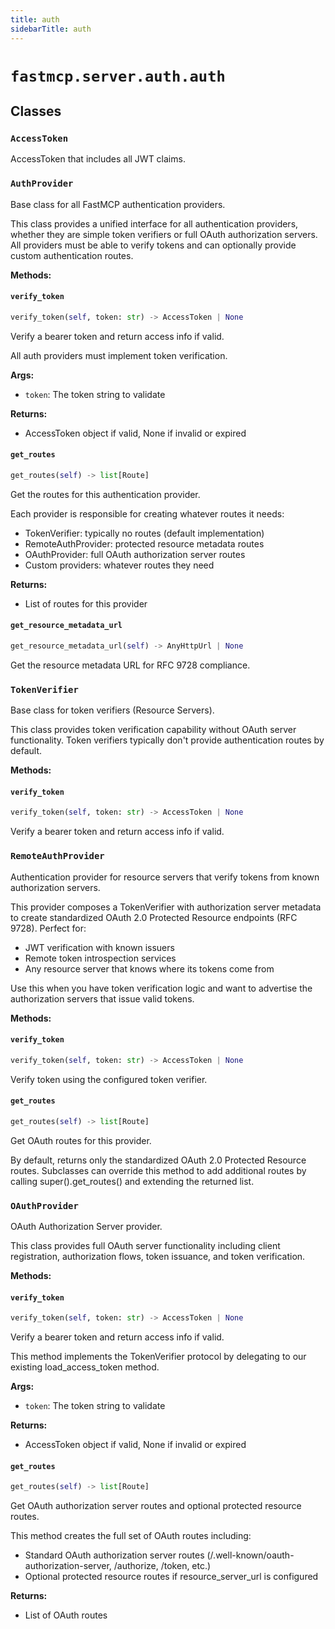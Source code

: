 ```yaml
---
title: auth
sidebarTitle: auth
---
```


# `fastmcp.server.auth.auth`

## Classes

### `AccessToken` <sup><a href="https://github.com/jlowin/fastmcp/blob/main/src/fastmcp/server/auth/auth.py#L28" target="_blank"><Icon icon="github" style="width: 14px; height: 14px;" /></a></sup>


AccessToken that includes all JWT claims.


### `AuthProvider` <sup><a href="https://github.com/jlowin/fastmcp/blob/main/src/fastmcp/server/auth/auth.py#L34" target="_blank"><Icon icon="github" style="width: 14px; height: 14px;" /></a></sup>


Base class for all FastMCP authentication providers.

This class provides a unified interface for all authentication providers,
whether they are simple token verifiers or full OAuth authorization servers.
All providers must be able to verify tokens and can optionally provide
custom authentication routes.


**Methods:**

#### `verify_token` <sup><a href="https://github.com/jlowin/fastmcp/blob/main/src/fastmcp/server/auth/auth.py#L56" target="_blank"><Icon icon="github" style="width: 14px; height: 14px;" /></a></sup>

```python
verify_token(self, token: str) -> AccessToken | None
```

Verify a bearer token and return access info if valid.

All auth providers must implement token verification.

**Args:**
- `token`: The token string to validate

**Returns:**
- AccessToken object if valid, None if invalid or expired


#### `get_routes` <sup><a href="https://github.com/jlowin/fastmcp/blob/main/src/fastmcp/server/auth/auth.py#L69" target="_blank"><Icon icon="github" style="width: 14px; height: 14px;" /></a></sup>

```python
get_routes(self) -> list[Route]
```

Get the routes for this authentication provider.

Each provider is responsible for creating whatever routes it needs:
- TokenVerifier: typically no routes (default implementation)
- RemoteAuthProvider: protected resource metadata routes
- OAuthProvider: full OAuth authorization server routes
- Custom providers: whatever routes they need

**Returns:**
- List of routes for this provider


#### `get_resource_metadata_url` <sup><a href="https://github.com/jlowin/fastmcp/blob/main/src/fastmcp/server/auth/auth.py#L83" target="_blank"><Icon icon="github" style="width: 14px; height: 14px;" /></a></sup>

```python
get_resource_metadata_url(self) -> AnyHttpUrl | None
```

Get the resource metadata URL for RFC 9728 compliance.


### `TokenVerifier` <sup><a href="https://github.com/jlowin/fastmcp/blob/main/src/fastmcp/server/auth/auth.py#L96" target="_blank"><Icon icon="github" style="width: 14px; height: 14px;" /></a></sup>


Base class for token verifiers (Resource Servers).

This class provides token verification capability without OAuth server functionality.
Token verifiers typically don't provide authentication routes by default.


**Methods:**

#### `verify_token` <sup><a href="https://github.com/jlowin/fastmcp/blob/main/src/fastmcp/server/auth/auth.py#L120" target="_blank"><Icon icon="github" style="width: 14px; height: 14px;" /></a></sup>

```python
verify_token(self, token: str) -> AccessToken | None
```

Verify a bearer token and return access info if valid.


### `RemoteAuthProvider` <sup><a href="https://github.com/jlowin/fastmcp/blob/main/src/fastmcp/server/auth/auth.py#L125" target="_blank"><Icon icon="github" style="width: 14px; height: 14px;" /></a></sup>


Authentication provider for resource servers that verify tokens from known authorization servers.

This provider composes a TokenVerifier with authorization server metadata to create
standardized OAuth 2.0 Protected Resource endpoints (RFC 9728). Perfect for:
- JWT verification with known issuers
- Remote token introspection services
- Any resource server that knows where its tokens come from

Use this when you have token verification logic and want to advertise
the authorization servers that issue valid tokens.


**Methods:**

#### `verify_token` <sup><a href="https://github.com/jlowin/fastmcp/blob/main/src/fastmcp/server/auth/auth.py#L161" target="_blank"><Icon icon="github" style="width: 14px; height: 14px;" /></a></sup>

```python
verify_token(self, token: str) -> AccessToken | None
```

Verify token using the configured token verifier.


#### `get_routes` <sup><a href="https://github.com/jlowin/fastmcp/blob/main/src/fastmcp/server/auth/auth.py#L165" target="_blank"><Icon icon="github" style="width: 14px; height: 14px;" /></a></sup>

```python
get_routes(self) -> list[Route]
```

Get OAuth routes for this provider.

By default, returns only the standardized OAuth 2.0 Protected Resource routes.
Subclasses can override this method to add additional routes by calling
super().get_routes() and extending the returned list.


### `OAuthProvider` <sup><a href="https://github.com/jlowin/fastmcp/blob/main/src/fastmcp/server/auth/auth.py#L183" target="_blank"><Icon icon="github" style="width: 14px; height: 14px;" /></a></sup>


OAuth Authorization Server provider.

This class provides full OAuth server functionality including client registration,
authorization flows, token issuance, and token verification.


**Methods:**

#### `verify_token` <sup><a href="https://github.com/jlowin/fastmcp/blob/main/src/fastmcp/server/auth/auth.py#L250" target="_blank"><Icon icon="github" style="width: 14px; height: 14px;" /></a></sup>

```python
verify_token(self, token: str) -> AccessToken | None
```

Verify a bearer token and return access info if valid.

This method implements the TokenVerifier protocol by delegating
to our existing load_access_token method.

**Args:**
- `token`: The token string to validate

**Returns:**
- AccessToken object if valid, None if invalid or expired


#### `get_routes` <sup><a href="https://github.com/jlowin/fastmcp/blob/main/src/fastmcp/server/auth/auth.py#L265" target="_blank"><Icon icon="github" style="width: 14px; height: 14px;" /></a></sup>

```python
get_routes(self) -> list[Route]
```

Get OAuth authorization server routes and optional protected resource routes.

This method creates the full set of OAuth routes including:
- Standard OAuth authorization server routes (/.well-known/oauth-authorization-server, /authorize, /token, etc.)
- Optional protected resource routes if resource_server_url is configured

**Returns:**
- List of OAuth routes

